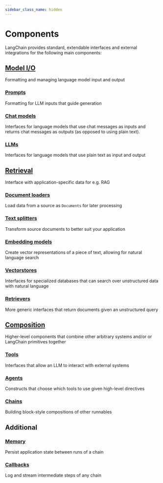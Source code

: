 ```yaml
---
sidebar_class_name: hidden
---
```


# Components

<head>
  <link rel="canonical" href="https://python.langchain.com/v0.2/docs/concepts/" />
</head>

LangChain provides standard, extendable interfaces and external integrations for the following main components:

## [Model I/O](/docs/modules/model_io/)
Formatting and managing language model input and output

### [Prompts](/docs/modules/model_io/prompts)
Formatting for LLM inputs that guide generation

### [Chat models](/docs/modules/model_io/chat)
Interfaces for language models that use chat messages as inputs and returns chat messages as outputs (as opposed to using plain text).

### [LLMs](/docs/modules/model_io/llms)
Interfaces for language models that use plain text as input and output

## [Retrieval](/docs/modules/data_connection/)
Interface with application-specific data for e.g. RAG

### [Document loaders](/docs/modules/data_connection/document_loaders/)
Load data from a source as `Documents` for later processing

### [Text splitters](/docs/modules/data_connection/document_transformers/)
Transform source documents to better suit your application

### [Embedding models](/docs/modules/data_connection/text_embedding/)
Create vector representations of a piece of text, allowing for natural language search

### [Vectorstores](/docs/modules/data_connection/vectorstores/)
Interfaces for specialized databases that can search over unstructured data with natural language

### [Retrievers](/docs/modules/data_connection/retrievers/)
More generic interfaces that return documents given an unstructured query

## [Composition](/docs/modules/composition/)
Higher-level components that combine other arbitrary systems and/or or LangChain primitives together

### [Tools](/docs/modules/tools/)
Interfaces that allow an LLM to interact with external systems

### [Agents](/docs/modules/agents/)
Constructs that choose which tools to use given high-level directives

### [Chains](/docs/modules/chains/)
Building block-style compositions of other runnables

## Additional

### [Memory](/docs/modules/memory/)
Persist application state between runs of a chain

### [Callbacks](/docs/modules/callbacks/)
Log and stream intermediate steps of any chain
